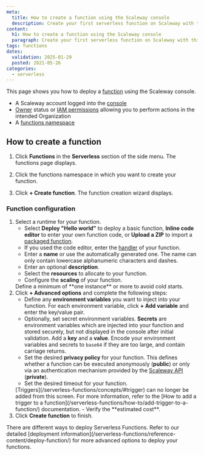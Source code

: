 ```yaml
---
meta:
  title: How to create a function using the Scaleway console
  description: Create your first serverless function on Scaleway with this comprehensive guide.
content:
  h1: How to create a function using the Scaleway console
  paragraph: Create your first serverless function on Scaleway with this comprehensive guide.
tags: functions 
dates:
  validation: 2025-01-29
  posted: 2021-05-26
categories:
  - serverless
---
```


This page shows you how to deploy a [function](/serverless-functions/concepts/#function) using the Scaleway console.

<Macro id="requirements" />

- A Scaleway account logged into the [console](https://console.scaleway.com)
- [Owner](/iam/concepts/#owner) status or [IAM permissions](/iam/concepts/#permission) allowing you to perform actions in the intended Organization
- A [functions namespace](/serverless-functions/how-to/create-manage-delete-functions-namespace/)

## How to create a function

1. Click **Functions** in the **Serverless** section of the side menu. The functions page displays.

2. Click the functions namespace in which you want to create your function.

3. Click **+ Create function**. The function creation wizard displays.

### Function configuration

1. Select a runtime for your function.
    - Select **Deploy "Hello world"** to deploy a basic function, **Inline code editor** to enter your own function code, or **Upload a ZIP** to import a [packaged function](/serverless-functions/how-to/package-function-dependencies-in-zip/).
    - If you used the code editor, enter the [handler](/serverless-functions/reference-content/functions-handlers/) of your function.
    - Enter a **name** or use the automatically generated one. The name can only contain lowercase alphanumeric characters and dashes.
    - Enter an optional **description**.
    - Select the **resources** to allocate to your function.
    - Configure the **scaling** of your function.
    <Message type="tip">
      Define a minimum of **one instance** or more to avoid cold starts.
    </Message>
5. Click **+ Advanced options** and complete the following steps:
    - Define any **environment variables** you want to inject into your function. For each environment variable, click **+ Add variable** and enter the key/value pair.
    - Optionally, set secret environment variables. **Secrets** are environment variables which are injected into your function and stored securely, but not displayed in the console after initial validation. Add a **key** and a **value**.
        <Message type="note">
        Encode your environment variables and secrets to `base64` if they are too large, and contain carriage returns.
        </Message>
    - Set the desired **privacy policy** for your function. This defines whether a function can be executed anonymously (**public**) or only via an authentication mechanism provided by the [Scaleway API](https://www.scaleway.com/en/developers/api/serverless-functions/#authentication) (**private**).
    - Set the desired timeout for your function.
    <Message type="note">
      [Triggers](/serverless-functions/concepts/#trigger) can no longer be added from this screen. For more information, refer to the [How to add a trigger to a function](/serverless-functions/how-to/add-trigger-to-a-function/) documentation.
    </Message>
    - Verify the **estimated cost**.
6. Click **Create function** to finish.

<Message type="tip">
  There are different ways to deploy Serverless Functions. Refer to our detailed [deployment information](/serverless-functions/reference-content/deploy-function/) for more advanced options to deploy your functions.
</Message>

